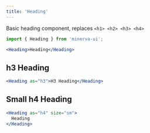 ```yaml
---
title: 'Heading'
---
```



Basic heading component, replaces `<h1> <h2> <h3> <h4>`

```js
import { Heading } from 'minerva-ui';
```

```jsx
<Heading>Heading</Heading>
```

## h3 Heading

```jsx
<Heading as="h3">H3 Heading</Heading>
```

## Small h4 Heading

```jsx
<Heading as="h4" size="sm">
  Heading
</Heading>
```
